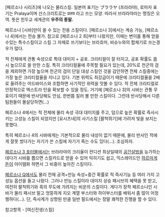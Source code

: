 [페르소나 시리즈]에 나오는 물리스킬. 일본어 표기는 プララヤ (프라라야), 로마자 표기는 Pralaya이며 산스크리트로는 प्रलय 라고 쓰는 모양. 따라서 브라라야라는 명칭은 오역. 뜻은 힌두교 세계관의 '''우주의 종말.'''

페르소나 [시바]만이 쓸 수 있는 전용 스킬이다. [페르소나 3]에서는 계승 가능, [페르소나 4]에서는 전승 불가. 참고로 [페르소나 2 죄]부터 나왔지만, 이때는 변이를 통해 얻을수있는 특수스킬이고 스킬 그 자체로 쓰기보다는 브라흐마, 비슈누와의 합체기로 쓰는경우가 많다.

적 전체에게 관통 속성으로 특대 대미지 + 공포. 크리티컬이 잘 터지고, 공포 확률도 몹시 높으므로 쓸 만한 스킬. 특히 크리티컬율에 주목할 필요가 있는데, 20%로 천군의 검을 제외하면 가장 높으며 천군의 검이 단일 대상 스킬인 것을 감안하면 전체 스킬중에는 가장 높은 크리티컬율을 지니고 있다. 기본 위력도 최강급이기 때문에 크리티컬율을 2배로 올려주는 어드바이스와 조합하면 사기적인 위력을 맛볼 수 있다. 적 전체 크리티컬로 안정적으로 엑스트라 턴을 확보할 수 있을 정도. 거기에 [페르소나 3]의 시바는 관통 무효이기 때문에 반사당해도 안심, 한번쯤 질러 볼 만한 스킬이다. 그런데 반사당해서 다른 팀원들이 몰살당하면(...)

페르소나 4에서는 적 전체에 물리 속성 극대 대미지를 주고, 덤으로 높은 확률로 즉사시키는 고성능 스킬이 되었지만 [요시츠네]의 사기스킬 [팔척뛰기]에 가려져 빛을 보지는 못했다.

특히 페르소나 4의 시바에게는 기본적으로 물리 내성이 없기 때문에, 물리 반사인 적에게 잘못 썼다가는 자기가 쓴 스킬에 자기가 죽는 수도 있다(...). 조심하자.

[[페르소나 3 포터블]]에서는 브라라야의 크리율이 컨디션 최상일때의 [[공간살법]]을 능가하는 데다가 시바를 뽑으면 스킬카드로 얻을 수 있어 익히기도 쉽고, 믹스레이드인 [[하르마게돈]]이 아이템화 하면서 그 비중이 높아진 스킬이다.

[[페르소나 Q]]에서도 물리 전체 공격+만능 속성+중간 확률로 적 즉사기능 등 여러 가지 고성능 옵션을 들고 나왔다. 그러나 만능 스킬이라 대미지 상승 패시브의 혜택을 못 받고, 여전히 팔척뛰기와 흑의 무도에 가려지는 비운의 스킬이다. 게다가 장착 페르소나인 시바가 물리 패시브 말고 엉뚱하게 지오 계열 부스터와 하이부스터를 배워서 좀 많이 어정쩡하다(…). 단, 즉사계가 상향된 만큼 일반 필드에서는 정말 쾌적한 진행을 할 수 있다.

참고항목 - [여신전생/스킬]
